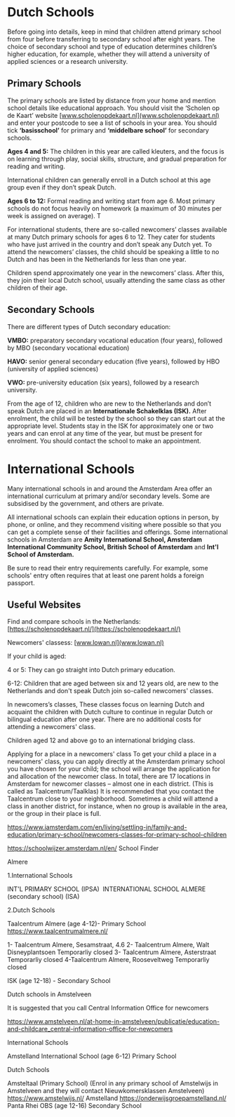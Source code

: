 
# Dutch Schools

<Callout>
  Before going into details, keep in mind that children attend primary school from four before transferring to secondary school after eight years. The choice of secondary school and type of education determines children’s higher education, for example, whether they will attend a university of applied sciences or a research university. 
</Callout>

## Primary Schools 
The primary schools are listed by distance from your home and mention school details like educational approach. You should visit the ‘Scholen op de Kaart’ website [www.scholenopdekaart.nl](www.scholenopdekaart.nl) and enter your postcode to see a list of schools in your area. You should tick **‘basisschool’** for primary and **‘middelbare school’** for secondary schools. 

**Ages 4 and 5:** The children in this year are called kleuters, and the focus is on learning through play, social skills, structure, and gradual preparation for reading and writing. 

International children can generally enroll in a Dutch school at this age group even if they don’t speak Dutch. 

**Ages 6 to 12:** Formal reading and writing start from age 6. Most primary schools do not focus heavily on homework (a maximum of 30 minutes per week is assigned on average).  T

For international students, there are so-called newcomers’ classes available at many Dutch primary schools for ages 6 to 12. They cater for students who have just arrived in the country and don’t speak any Dutch yet. To attend the newcomers’ classes, the child should be speaking a little to no Dutch and has been in the Netherlands for less than one year. 

Children spend approximately one year in the newcomers’ class. After this, they join their local Dutch school, usually attending the same class as other children of their age. 
## Secondary Schools 
There are different types of Dutch secondary education: 

**VMBO:** preparatory secondary vocational education (four years), followed by MBO (secondary vocational education)

**HAVO:** senior general secondary education (five years), followed by HBO (university of applied sciences)

**VWO:** pre-university education (six years), followed by a research university. 

From the age of 12, children who are new to the Netherlands and don’t speak Dutch are placed in an **Internationale Schakelklas (ISK).** After enrolment, the child will be tested by the school so they can start out at the appropriate level. Students stay in the ISK for approximately one or two years and can enrol at any time of the year, but must be present for enrolment. You should contact the school to make an appointment.
# International Schools 
Many international schools in and around the Amsterdam Area offer an international curriculum at primary and/or secondary levels. Some are subsidised by the government, and others are private. 

All international schools can explain their education options in person, by phone, or online, and they recommend visiting where possible so that you can get a complete sense of their facilities and offerings. Some international schools in Amsterdam are **Amity International School, Amsterdam International Community School, British School of Amsterdam** and **Int'l School of Amsterdam.** 

<Callout>
  Be sure to read their entry requirements carefully. For example, some schools' entry often requires that at least one parent holds a foreign passport. 
</Callout>

## Useful Websites 
Find and compare schools in the Netherlands: [https://scholenopdekaart.nl/](https://scholenopdekaart.nl/) 

Newcomers' classess: [www.lowan.nl](www.lowan.nl) 


If your child is aged:

4 or 5: They can go straight into Dutch primary education.

6-12: Children that are aged between six and 12 years old, are new to the Netherlands and don't speak Dutch join so-called newcomers' classes.

In newcomers’s classes, These classes focus on learning Dutch and acquaint the children with Dutch culture to continue in regular Dutch or bilingual education after one year. There are no additional costs for attending a newcomers' class.

Children aged 12 and above go to an international bridging class.

Applying for a place in a newcomers' class
To get your child a place in a newcomers' class, you can apply directly at the Amsterdam primary school you have chosen for your child; the school will arrange the application for and allocation of the newcomer class. In total, there are 17 locations in Amsterdam for newcomer classes – almost one in each district. (This is called as Taalcentrum/Taalklas) It is recommended that you contact the Taalcentrum close to your neighborhood. Sometimes a child will attend a class in another district, for instance, when no group is available in the area, or the group in their place is full.

https://www.iamsterdam.com/en/living/settling-in/family-and-education/primary-school/newcomers-classes-for-primary-school-children 

https://schoolwijzer.amsterdam.nl/en/ School Finder 

Almere

1.International Schools 

INT'L PRIMARY SCHOOL (IPSA) 
INTERNATIONAL SCHOOL ALMERE (secondary school) (ISA)



2.Dutch Schools 

Taalcentrum Almere (age 4-12)- Primary School https://www.taalcentrumalmere.nl/ 

1- Taalcentrum Almere, Sesamstraat, 4.6 
2- Taalcentrum Almere, Walt Disneyplantsoen Temporarliy closed
3- Taalcentrum Almere, Asterstraat Temporarliy closed 
4-Taalcentrum Almere, Rooseveltweg Temporarliy closed 

ISK (age 12-18) - Secondary School


Dutch schools in Amstelveen 

It is suggested that you call Central Information Office for newcomers 

https://www.amstelveen.nl/at-home-in-amstelveen/publicatie/education-and-childcare_central-information-office-for-newcomers 


International Schools 

Amstelland International School (age 6-12) Primary School 

Dutch Schools 

Amsteltaal (Primary School) (Enrol in any primary school of Amstelwijs in Amstelveen and they will contact Nieuwkomersklassen Amstelveen) https://www.amstelwijs.nl/
Amstelland https://onderwijsgroepamstelland.nl/ 
Panta Rhei OBS (age 12-16) Secondary School  
